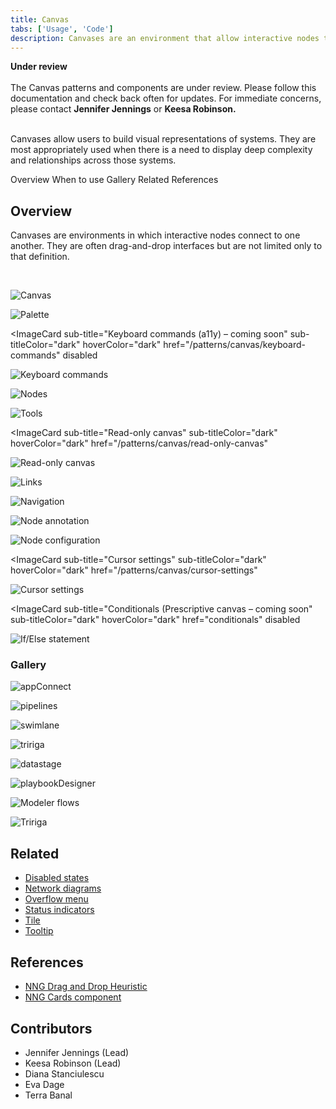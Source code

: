 ```yaml
---
title: Canvas 
tabs: ['Usage', 'Code']
description: Canvases are an environment that allow interactive nodes to connect to one another. They are often drag-and-drop interfaces but are not limited to only that definition.
---
```

<InlineNotification>

**Under review** <br /><br />
The Canvas patterns and components are under review. Please follow this documentation and check back often for updates. For immediate concerns, please contact <strong>Jennifer Jennings</strong> or <strong>Keesa Robinson.</strong><br/><br/>

</InlineNotification> 

<PageDescription>

Canvases allow users to build visual representations of systems. They are most appropriately used when there is a need to display deep complexity and relationships across those systems.

</PageDescription>

<AnchorLinks>
  <AnchorLink>Overview</AnchorLink>
  <AnchorLink>When to use</AnchorLink>
  <AnchorLink>Gallery</AnchorLink>
  <AnchorLink>Related</AnchorLink>
  <AnchorLink>References</AnchorLink>
</AnchorLinks>

## Overview

Canvases are environments in which interactive nodes connect to one another. They are often drag-and-drop interfaces but are not limited only to that definition.


<br />


<Row className="image-card-group">

<Column colMd={3} colLg={3} noGutterSm>

<ImageCard 
sub-title="Canvas style"
sub-titleColor="dark"
hoverColor="dark"
href="/patterns/canvas/canvas-style">

![Canvas](images/Canvas.png)

</ImageCard>

<ImageCard 
sub-title="Palettes – coming soon"
sub-titleColor="dark"
hoverColor="dark"
href="#"
disabled>

![Palette](images/Palette.png)

</ImageCard>


<ImageCard 
sub-title="Keyboard commands (a11y) – coming soon"
sub-titleColor="dark"
hoverColor="dark"
href="/patterns/canvas/keyboard-commands"
disabled
>

![Keyboard commands](images/keyboardCommands.png)

</ImageCard>

</Column>

<Column colMd={3} colLg={3} noGutterSm>

<ImageCard 
sub-title="Nodes"
sub-titleColor="dark"
hoverColor="dark"
href="/patterns/canvas/nodes/nodes-overview">

![Nodes](images/Nodes.png)

</ImageCard>

<ImageCard 
sub-title="Toolbars – coming soon"
sub-titleColor="dark"
hoverColor="dark"
href="#"
disabled>

![Tools](images/Tools.png)

</ImageCard>



<ImageCard 
sub-title="Read-only canvas"
sub-titleColor="dark"
hoverColor="dark"
href="/patterns/canvas/read-only-canvas"
>

![Read-only canvas](images/read-onlyCanvas.png)

</ImageCard>

</Column>

<Column colMd={3} colLg={3} noGutterSm>

<ImageCard 
sub-title="Links"
sub-titleColor="dark"
hoverColor="dark"
href="/patterns/canvas/links">

![Links](images/Links.png)

</ImageCard>

<ImageCard 
sub-title="Navigation – coming soon"
sub-titleColor="dark"
hoverColor="dark"
href="#"
disabled>

![Navigation](images/Navigation.png)

</ImageCard>

<ImageCard 
sub-title="Node annotation – coming soon"
sub-titleColor="dark"
hoverColor="dark"
href="#"
disabled>

![Node annotation](images/nodeAnnotation.png)

</ImageCard>

</Column>

<Column colMd={3} colLg={3} noGutterSm>

<ImageCard 
sub-title="Node configuration"
sub-titleColor="dark"
hoverColor="dark"
href="/patterns/canvas/node-configuration">

![Node configuration](images/Configuration.png)

</ImageCard>

<ImageCard 
sub-title="Cursor settings"
sub-titleColor="dark"
hoverColor="dark"
href="/patterns/canvas/cursor-settings"
>

![Cursor settings](images/cursorSettings.png)

</ImageCard>

<ImageCard 
sub-title="Conditionals (Prescriptive canvas – coming soon"
sub-titleColor="dark"
hoverColor="dark"
href="conditionals"
disabled
>

![If/Else statement](images/ifElse.png)

</ImageCard>

</Column>

</Row>

### Gallery

<ImageGallery>

<ImageGalleryImage alt="appConnect" title="appConnect" col={3}>

![appConnect](/images/gallery/appConnect.png)

</ImageGalleryImage>

<ImageGalleryImage  alt="pipelines" title="Pipelines" col={3}>

![pipelines](/images/gallery/pipelines.png)

</ImageGalleryImage>


<ImageGalleryImage alt="swimlane" title="Security" col={3}>

![swimlane](/images/gallery/swimlaneDark.png)

</ImageGalleryImage>  

<ImageGalleryImage alt="tririga" title="Tririga" col={3}>

![tririga](/images/gallery/tririga.png)

</ImageGalleryImage>  


<ImageGalleryImage alt="datastage" title="DataStage" col={3}>

![datastage](/images/gallery/datastage.png)

</ImageGalleryImage>  

<ImageGalleryImage alt="playbookDesigner" title="Playbook Designer" col={3}>

![playbookDesigner](/images/gallery/playbookDesigner.png)

</ImageGalleryImage>


<ImageGalleryImage alt="Modeler flows" title="Modeler flows" col={3}>

![Modeler flows](/images/gallery/modelerFlows.svg) 

</ImageGalleryImage>  

<ImageGalleryImage alt="Tririga" title="Tririga dendrogram" col={3}>

![Tririga](/images/gallery/tririgaDendro.png)

</ImageGalleryImage>  

</ImageGallery>


## Related

- [Disabled states](https://www.carbondesignsystem.com/patterns/disabled-states/)
- [Network diagrams](https://www.carbondesignsystem.com/data-visualization/complex-charts#network-diagrams)
- [Overflow menu](https://www.carbondesignsystem.com/components/overflow-menu/usage/)
- [Status indicators](https://www.carbondesignsystem.com/patterns/status-indicator-pattern/)
- [Tile](https://www.carbondesignsystem.com/components/tile/usage/)
- [Tooltip](https://www.carbondesignsystem.com/components/tooltip/usage/)


## References

- [NNG Drag and Drop Heuristic](https://www.nngroup.com/articles/drag-drop/)
- [NNG Cards component](https://www.nngroup.com/articles/cards-component/)


## Contributors

- Jennifer Jennings (Lead)
- Keesa Robinson (Lead)
- Diana Stanciulescu
- Eva Dage 
- Terra Banal
